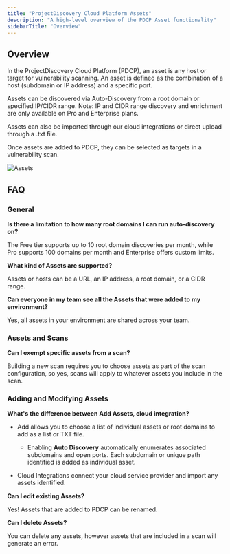 ```yaml
---
title: "ProjectDiscovery Cloud Platform Assets"
description: "A high-level overview of the PDCP Asset functionality"
sidebarTitle: "Overview"
---
```


## Overview
In the ProjectDiscovery Cloud Platform (PDCP), an asset is any host or target for vulnerability scanning. An asset is defined as the combination of a host (subdomain or IP address) and a specific port.

Assets can be discovered via Auto-Discovery from a root domain or specified IP/CIDR range. Note: IP and CIDR range discovery and enrichment are only available on Pro and Enterprise plans.

Assets can also be imported through our cloud integrations or direct upload through a .txt file. 

Once assets are added to PDCP, they can be selected as targets in a vulnerability scan.

![Assets](/images/platform/assetspage.png)

## FAQ

### General
**Is there a limitation to how many root domains I can run auto-discovery on?**

The Free tier supports up to 10 root domain discoveries per month, while Pro supports 100 domains per month and Enterprise offers custom limits. 

**What kind of Assets are supported?**

Assets or hosts can be a URL, an IP address, a root domain, or a CIDR range. 

**Can everyone in my team see all the Assets that were added to my environment?**

Yes, all assets in your environment are shared across your team.

### Assets and Scans

**Can I exempt specific assets from a scan?**

Building a new scan requires you to choose assets as part of the scan configuration, so yes, scans will apply to whatever assets you include in the scan. 

### Adding and Modifying Assets

**What's the difference between Add Assets, cloud integration?**

 - Add allows you to choose a list of individual assets or root domains to add as a list or TXT file.
   
   - Enabling **Auto Discovery** automatically enumerates associated subdomains and open ports. Each subdomain or unique path identified is added as individual asset.

 - Cloud Integrations connect your cloud service provider and import any assets identified. 

**Can I edit existing Assets?** 

Yes! Assets that are added to PDCP can be renamed.

**Can I delete Assets?**

You can delete any assets, however assets that are included in a scan will generate an error.
